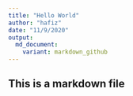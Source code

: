 ```yaml
---
title: "Hello World"
author: "hafiz"
date: "11/9/2020"
output:
  md_document:
    variant: markdown_github
---
```


## This is a markdown file